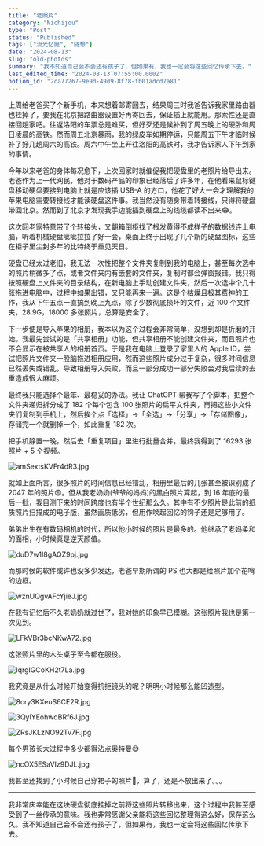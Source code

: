 ```yaml
---
title: "老照片"
category: "Nichijou"
type: "Post"
status: "Published"
tags: ["流光忆庭", "随想"]
date: "2024-08-13"
slug: "old-photos"
summary: "我不知道自己会不会还有孩子了，但如果有，我也一定会将这些回忆传承下去。"
last_edited_time: "2024-08-13T07:55:00.000Z"
notion_id: "2ca77267-9e9d-49d9-8f78-fb01adcd7a81"
---
```



上周给老爸买了个新手机，本来想着邮寄回去，结果周三时我爸告诉我家里路由器也挂掉了，要我在北京把路由器设置好再寄回去，保证插上就能用。那索性还是直接回趟家吧。往返洛阳的车票总是难买，但好歹还是候补到了周五晚上的硬卧和周日凌晨的高铁。然而周五北京暴雨，我的绿皮车如期停运，只能周五下午才临时候补了好几趟周六的高铁。周六中午坐上开往洛阳的高铁时，我才告诉家人下午到家的事情。


今年以来老爸的身体每况愈下，上次回家时就催促我把硬盘里的老照片给导出来。老爸作为上一代网民，他对于数码产品的印象已经落后了许多年，在他看来鼠标键盘移动硬盘要接到电脑上就是应该插 USB-A 的方口，他花了好大一会才理解我的苹果电脑需要转接线才能读硬盘这件事。我当然没有随身带着转接线，只得将硬盘带回北京。然而到了北京才发现我手边能插到硬盘上的线缆都读不出来😂。


这次回老家特意带了个转接头，又翻箱倒柜找了根发黄得不成样子的数据线连上电脑，听着机械硬盘呲呲拉拉了好一会，桌面上终于出现了几个新的硬盘图标，这些在柜子里尘封多年的比特终于重见天日。


硬盘已经太过老旧，我无法一次性把整个文件夹复制到我的电脑上，甚至每次选中的照片稍微多了点，或者文件夹内有嵌套的文件夹，复制时都会弹窗报错。我只得按照硬盘上文件夹的目录结构，在新电脑上手动创建文件夹，然后一次选中个几十张拖进电脑中，过程中如果出错，又只能再来一遍。这是个枯燥且极其费神的工作，我从下午五点一直搞到晚上九点，除了少数彻底损坏的文件，近 100 个文件夹，28.9G，18000 多张照片，总算是安全了。


下一步便是导入苹果的相册，我本以为这个过程会非常简单，没想到却是折磨的开始。我最先尝试的是「共享相册」功能，但共享相册不能创建文件夹，而且照片也不会显示在被共享人的相册首页。于是我在电脑上登录了家里人的 Apple ID，尝试把照片文件夹一股脑拖进相册应用，然而这些照片成分过于复杂，很多时间信息已然丢失或错乱，导致相册导入失败，而且一部分成功一部分失败会对我后续的去重造成很大麻烦。


最终我只能选择个最笨、最稳妥的办法。我让 ChatGPT 帮我写了个脚本，把整个文件夹递归拆分成了 182 个每个包含 100 张照片的扁平文件夹，再把这些小文件夹们复制到手机上，然后挨个点「选择」→「全选」→「分享」→「存储图像」，存储完一个就删掉一个，如此重复 182 次。


把手机静置一晚，然后去「重复项目」里进行批量合并，最终我得到了 16293 张照片 + 5 个视频。


![amSextsKVFr4dR3.jpg](https://cdn.sa.net/2024/08/13/amSextsKVFr4dR3.jpg)


就如上面所言，很多照片的时间信息已经错乱，相册里最后的几张甚至被识别成了 2047 年的照片😨。但从我老奶奶(爷爷的妈妈)的黑白照片算起，到 16 年底的最后一批，我目测下来的时间跨度也有半个世纪那么久。其中有不少照片是此前的纸质照片扫描成的电子版，虽然画质低劣，但用作唤起回忆的钩子还是足够用了。


弟弟出生在有数码相机的时代，所以他小时候的照片是最多的。他继承了老妈柔和的面相，小时候真是逆天颜值。


![duD7w1I8gAQZ9pj.jpg](https://cdn.sa.net/2024/08/13/duD7w1I8gAQZ9pj.jpg)


而那时候的软件或许也没多少发达，老爸早期所谓的 PS 也大都是给照片加个花哨的边框。


![wznUQgvAFcYjieJ.jpg](https://cdn.sa.net/2024/08/13/wznUQgvAFcYjieJ.jpg)


在我有记忆后不久老奶奶就过世了，我对她的印象早已模糊。这张照片我也是第一次见到。


![LFkVBr3bcNKwA72.jpg](https://cdn.sa.net/2024/08/13/LFkVBr3bcNKwA72.jpg)


这张照片里的木头桌子至今都在服役。


![lqrgIGCoKH2t7La.jpg](https://cdn.sa.net/2024/08/13/lqrgIGCoKH2t7La.jpg)


我究竟是从什么时候开始变得抗拒镜头的呢？明明小时候那么能凹造型。


![8cry3KXeuS6CE2R.jpg](https://cdn.sa.net/2024/08/13/8cry3KXeuS6CE2R.jpg)


![3QylYEohwdBRf6J.jpg](https://cdn.sa.net/2024/08/13/3QylYEohwdBRf6J.jpg)


![ZRsJKLzNO92Tv7F.jpg](https://cdn.sa.net/2024/08/13/ZRsJKLzNO92Tv7F.jpg)


每个男孩长大过程中多少都得沾点奥特曼😅


![ncOX5ESaVIz9DJL.jpg](https://cdn.sa.net/2024/08/13/ncOX5ESaVIz9DJL.jpg)


我甚至还找到了小时候自己穿裙子的照片🌚，算了，还是不放出来了。。。


---


我非常庆幸能在这块硬盘彻底挂掉之前将这些照片转移出来，这个过程中我甚至感受到了一丝传承的意味。我也非常感谢父亲能将这些回忆整理得这么好，保存这么久。我不知道自己会不会还有孩子了，但如果有，我也一定会将这些回忆传承下去。

